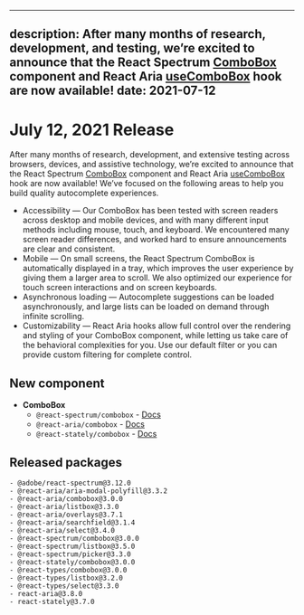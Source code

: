 <!-- Copyright 2020 Adobe. All rights reserved.
This file is licensed to you under the Apache License, Version 2.0 (the "License");
you may not use this file except in compliance with the License. You may obtain a copy
of the License at http://www.apache.org/licenses/LICENSE-2.0
Unless required by applicable law or agreed to in writing, software distributed under
the License is distributed on an "AS IS" BASIS, WITHOUT WARRANTIES OR REPRESENTATIONS
OF ANY KIND, either express or implied. See the License for the specific language
governing permissions and limitations under the License. -->


---
description: After many months of research, development, and testing, we’re excited to announce that the React Spectrum [ComboBox](../react-spectrum/ComboBox.html) component and React Aria [useComboBox](../react-aria/useComboBox.html) hook are now available!
date: 2021-07-12
---

# July 12, 2021 Release

After many months of research, development, and extensive testing across browsers, devices, and assistive technology, we’re excited to announce that the React Spectrum [ComboBox](/react-spectrum/ComboBox.html) component and React Aria [useComboBox](/react-aria/useComboBox.html) hook are now available! We’ve focused on the following areas to help you build quality autocomplete experiences.

- Accessibility — Our ComboBox has been tested with screen readers across desktop and mobile devices, and with many different input methods including mouse, touch, and keyboard. We encountered many screen reader differences, and worked hard to ensure announcements are clear and consistent.
- Mobile — On small screens, the React Spectrum ComboBox is automatically displayed in a tray, which improves the user experience by giving them a larger area to scroll. We also optimized our experience for touch screen interactions and on screen keyboards.
- Asynchronous loading — Autocomplete suggestions can be loaded asynchronously, and large lists can be loaded on demand through infinite scrolling.
- Customizability — React Aria hooks allow full control over the rendering and styling of your ComboBox component, while letting us take care of the behavioral complexities for you. Use our default filter or you can provide custom filtering for complete control.

## New component

- **ComboBox**
    - `@react-spectrum/combobox` - [Docs](https://react-spectrum.adobe.com/react-spectrum/ComboBox.html)
    - `@react-aria/combobox` - [Docs](https://react-spectrum.adobe.com/react-aria/useComboBox.html)
    - `@react-stately/combobox` - [Docs](https://react-spectrum.adobe.com/react-stately/useComboBoxState.html)

## Released packages

```
- @adobe/react-spectrum@3.12.0
- @react-aria/aria-modal-polyfill@3.3.2
- @react-aria/combobox@3.0.0
- @react-aria/listbox@3.3.0
- @react-aria/overlays@3.7.1
- @react-aria/searchfield@3.1.4
- @react-aria/select@3.4.0
- @react-spectrum/combobox@3.0.0
- @react-spectrum/listbox@3.5.0
- @react-spectrum/picker@3.3.0
- @react-stately/combobox@3.0.0
- @react-types/combobox@3.0.0
- @react-types/listbox@3.2.0
- @react-types/select@3.3.0
- react-aria@3.8.0
- react-stately@3.7.0
```
